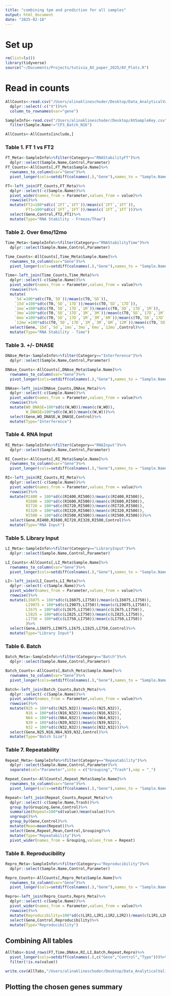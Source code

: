 ```yaml
---
title: "combining tpm and prediction for all samples"
output: html_document
date: "2025-02-18"
---
```


# Set up
```r
rm(list=ls())
library(tidyverse)
source("~/Documents/Projects/tutivia_AV_paper_2025/AV_Plots.R")
```

# Read in counts
```r
AllCounts<-read.csv("/Users/alinaklineschoder/Desktop/Data_AnalyticalValidation_Organized/FinalCounts.csv")%>%
  dplyr::select(-c("X"))%>%
  column_to_rownames(var="gene")

SampleInfo<-read.csv("/Users/alinaklineschoder/Desktop/AVSampleKey.csv")%>%
  filter(Sample.Name!="CP3_Batch_N16")

AllCounts<-AllCounts[include,]
```

### Table 1. FT 1 vs FT2
```r
FT_Meta<-SampleInfo%>%filter(Category=="RNAStabilityFT")%>%
  dplyr::select(Sample.Name,Control,Parameter)
FT_Counts<-AllCounts[,FT_Meta$Sample.Name]%>%
  rownames_to_column(var="Gene")%>%
  pivot_longer(cols=setdiff(colnames(.),"Gene"),names_to = "Sample.Name")

FT<-left_join(FT_Counts,FT_Meta)%>%
  dplyr::select(-c(Sample.Name))%>%
  pivot_wider(names_from = Parameter,values_from = value)%>%
  rowwise()%>%
  mutate(FT2=100*sd(c(`2FT`,`1FT`))/mean(c(`2FT`,`1FT`)),
         FT1=100*sd(c(`1FT`,`1FT`))/mean(c(`1FT`,`1FT`)))%>%
  select(Gene,Control,FT2,FT1)%>%
  mutate(Type="RNA Stability - Freeze/Thaw")
```

### Table 2. Over 6mo/12mo
```r
Time_Meta<-SampleInfo%>%filter(Category=="RNAStabilityTime")%>%
  dplyr::select(Sample.Name,Control,Parameter)

Time_Counts<-AllCounts[,Time_Meta$Sample.Name]%>%
  rownames_to_column(var="Gene")%>%
  pivot_longer(cols=setdiff(colnames(.),"Gene"),names_to = "Sample.Name")

Time<-left_join(Time_Counts,Time_Meta)%>%
  dplyr::select(-c(Sample.Name))%>%
  pivot_wider(names_from = Parameter,values_from = value)%>%
  rowwise()%>%
  mutate(
    `5d`=100*sd(c(T0,`5D`))/mean(c(T0,`5D`)),
    `15d`=100*sd(c(T0,`5D`,`17D`))/mean(c(T0,`5D`,`17D`)),
    `1mo`=100*sd(c(T0,`5D`,`17D`,`1M`))/mean(c(T0,`5D`,`17D`,`1M`)),
    `3mo`=100*sd(c(T0,`5D`,`17D`,`1M`,`3M`))/mean(c(T0,`5D`,`17D`,`1M`,`3M`)),
    `6mo`=100*sd(c(T0,`5D`,`17D`,`1M`,`3M`,`6M`))/mean(c(T0,`5D`,`17D`,`1M`,`3M`,`6M`)),
    `12mo`=100*sd(c(T0,`5D`,`17D`,`1M`,`3M`,`6M`,`12M`))/mean(c(T0,`5D`,`17D`,`1M`,`3M`,`6M`,`12M`)))%>%
  select(Gene,`15d`,`5d`,`1mo`,`3mo`,`6mo`,`12mo`,Control)%>%
  mutate(Type="RNA Stability - Time")
```

### Table 3. +/- DNASE
```r
DNAse_Meta<-SampleInfo%>%filter(Category=="Interference")%>%
  dplyr::select(Sample.Name,Control,Parameter)

DNAse_Counts<-AllCounts[,DNAse_Meta$Sample.Name]%>%
  rownames_to_column(var="Gene")%>%
  pivot_longer(cols=setdiff(colnames(.),"Gene"),names_to = "Sample.Name")

DNAse<-left_join(DNAse_Counts,DNAse_Meta)%>%
  dplyr::select(-c(Sample.Name))%>%
  pivot_wider(names_from = Parameter,values_from = value)%>%
  rowwise()%>%
  mutate(WO_DNASE=100*sd(c(W,WO))/mean(c(W,WO)),
         W_DNASE=100*sd(c(W,W))/mean(c(W,W)))%>%
  select(Gene,WO_DNASE,W_DNASE,Control)%>%
  mutate(Type="Interference")

```

### Table 4. RNA Input
```r
RI_Meta<-SampleInfo%>%filter(Category=="RNAInput")%>%
  dplyr::select(Sample.Name,Control,Parameter)

RI_Counts<-AllCounts[,RI_Meta$Sample.Name]%>%
  rownames_to_column(var="Gene")%>%
  pivot_longer(cols=setdiff(colnames(.),"Gene"),names_to = "Sample.Name")

RI<-left_join(RI_Counts,RI_Meta)%>%
  dplyr::select(-c(Sample.Name))%>%
  pivot_wider(names_from = Parameter,values_from = value)%>%
  rowwise()%>%
  mutate(RI400 = 100*sd(c(RI400,RI500))/mean(c(RI400,RI500)),
         RI600 = 100*sd(c(RI600,RI500))/mean(c(RI600,RI500)),
         RI720 = 100*sd(c(RI720,RI500))/mean(c(RI720,RI500)),
         RI320 = 100*sd(c(RI320,RI500))/mean(c(RI320,RI500)),
         RI500 = 100*sd(c(RI500,RI500))/mean(c(RI500,RI500)))%>%
  select(Gene,RI400,RI600,RI720,RI320,RI500,Control)%>%
  mutate(Type="RNA Input")
```
### Table 5. Library Input
```r
LI_Meta<-SampleInfo%>%filter(Category=="LibraryInput")%>%
  dplyr::select(Sample.Name,Control,Parameter)

LI_Counts<-AllCounts[,LI_Meta$Sample.Name]%>%
  rownames_to_column(var="Gene")%>%
  pivot_longer(cols=setdiff(colnames(.),"Gene"),names_to = "Sample.Name")

LI<-left_join(LI_Counts,LI_Meta)%>%
  dplyr::select(-c(Sample.Name))%>%
  pivot_wider(names_from = Parameter,values_from = value)%>%
  rowwise()%>%
  mutate(LI6075 = 100*sd(c(LI6075,LI750))/mean(c(LI6075,LI750)),
         LI9075 = 100*sd(c(LI9075,LI750))/mean(c(LI9075,LI750)),
         LI675 = 100*sd(c(LI675,LI750))/mean(c(LI675,LI750)),
         LI825 = 100*sd(c(LI825,LI750))/mean(c(LI825,LI750)),
         LI750 = 100*sd(c(LI750,LI750))/mean(c(LI750,LI750))
         )%>%
  select(Gene,LI6075,LI9075,LI675,LI825,LI750,Control)%>%
  mutate(Type="Library Input")
```
### Table 6. Batch
```r
Batch_Meta<-SampleInfo%>%filter(Category=="Batch")%>%
  dplyr::select(Sample.Name,Control,Parameter)

Batch_Counts<-AllCounts[,Batch_Meta$Sample.Name]%>%
  rownames_to_column(var="Gene")%>%
  pivot_longer(cols=setdiff(colnames(.),"Gene"),names_to = "Sample.Name")

Batch<-left_join(Batch_Counts,Batch_Meta)%>%
  dplyr::select(-c(Sample.Name))%>%
  pivot_wider(names_from = Parameter,values_from = value)%>%
  rowwise()%>%
  mutate(N25 = 100*sd(c(N25,N32))/mean(c(N25,N32)),
         N16 = 100*sd(c(N16,N32))/mean(c(N16,N32)),
         N64 = 100*sd(c(N64,N32))/mean(c(N64,N32)),
         N39 = 100*sd(c(N39,N32))/mean(c(N39,N32)),
         N32 = 100*sd(c(N32,N32))/mean(c(N32,N32)))%>%
  select(Gene,N25,N16,N64,N39,N32,Control)%>%
  mutate(Type="Batch Size")
```

### Table 7. Repeatability
```r
Repeat_Meta<-SampleInfo%>%filter(Category=="Repeatability")%>%
  dplyr::select(Sample.Name,Control,Parameter)%>%
  separate(col="Parameter",into = c("Grouping","Trash"),sep = "_")

Repeat_Counts<-AllCounts[,Repeat_Meta$Sample.Name]%>%
  rownames_to_column(var="Gene")%>%
  pivot_longer(cols=setdiff(colnames(.),"Gene"),names_to = "Sample.Name")

Repeat<-left_join(Repeat_Counts,Repeat_Meta)%>%
  dplyr::select(-c(Sample.Name,Trash))%>%
  group_by(Grouping,Gene,Control)%>%
  summarize(Repeat=100*sd(value)/mean(value))%>%
  ungroup()%>%
  group_by(Gene,Control)%>%
  mutate(Mean=mean(Repeat))%>%
  select(Gene,Repeat,Mean,Control,Grouping)%>%
  mutate(Type="Repeatability")%>%
  pivot_wider(names_from = Grouping,values_from = Repeat)

```

### Table 8. Reproducibility
```r
Repro_Meta<-SampleInfo%>%filter(Category=="Reproducibility")%>%
  dplyr::select(Sample.Name,Control,Parameter)

Repro_Counts<-AllCounts[,Repro_Meta$Sample.Name]%>%
  rownames_to_column(var="Gene")%>%
  pivot_longer(cols=setdiff(colnames(.),"Gene"),names_to = "Sample.Name")

Repro<-left_join(Repro_Counts,Repro_Meta)%>%
  dplyr::select(-c(Sample.Name))%>%
  pivot_wider(names_from = Parameter,values_from = value)%>%
  rowwise()%>%
  mutate(Reproducibility=100*sd(c(L1R1,L2R1,L1R2,L2R2))/mean(c(L1R1,L2R1,L1R2,L2R2)))%>%
  select(Gene,Control,Reproducibility)%>%
  mutate(Type="Reproducibility")
```

## Combining All tables
```r
AllTabs<-bind_rows(FT,Time,DNAse,RI,LI,Batch,Repeat,Repro)%>%
  pivot_longer(cols=setdiff(colnames(.),c("Gene","Control","Type")))%>%
  filter(!is.na(value))

write.csv(AllTabs,"/Users/alinaklineschoder/Desktop/Data_AnalyticalValidation_Organized/CVs.csv")
```

## Plotting the chosen genes summary
```r




```
